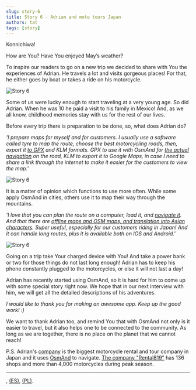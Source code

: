 ```yaml
---
slug: story-6
title: Story 6 - Adrian and moto tours Japan
authors: tat
tags: [story]
---
```


Konnichiwa!

How are You? Have You enjoyed May’s weather?

To inspire our readers to go on a new trip we decided to share with You the experiences of Adrian. He travels a lot and visits gorgeous places! For that, he either goes by boat or takes a ride on his motorcycle.

![Story 6](./story-6-1.jpg)

<!--truncate-->


Some of us were lucky enough to start traveling at a very young age. So did Adrian. When he was 10 he paid a visit to his family in Mexico! And, as we all know, childhood memories stay with us for the rest of our lives.

Before every trip there is preparation to be done, so, what does Adrian do?

_'I prepare maps for myself and for customers. I usually use a software called tyre to map the route, choose the best motorcycling roads, then, export it <a href="https://osmand.net/features/trip-recording-plugin">to GPX</a> and KLM formats. GPX to use it with OsmAnd for <a href="https://osmand.net/features/navigation#Save_navigation_route_GPX_file">the actual navigation</a> on the road, KLM to export it to Google Maps, in case I need to share a link through the internet to make it easier for the customers to view the map.'_

![Story 6](./story-6-2.jpg)

It is a matter of opinion which functions to use more often. While some apply OsmAnd in cities, others use it to map their way through the mountains.

_'I love that you can plan the route on a computer, load it, and <a href="https://osmand.net/features/navigation">navigate it</a>. And that there are <a href="https://osmand.net/features/map-viewing">offline maps and OSM maps, and translation into Asian characters</a>. Super useful, especially for our customers riding in Japan! And it can handle long routes, plus it is available both on IOS and Android.'_

![Story 6](./story-6-3.jpg)

Going on a trip take Your charged device with You! And take a power bank or two for those things do not last long enough! Adrian has to keep his phone constantly plugged to the motorcycles, or else it will not last a day!

Adrian has recently started using OsmAnd, so it is hard for him to come up with some special story right now. We hope that in our next interview with him, we will get all the detailed descriptions of his adventures.

_I would like to thank you for making an awesome app. Keep up the good work! :)_

We want to thank Adrian too, and remind You that with OsmAnd not only is it easier to travel, but it also helps one to be connected to the community. As long as we are together, there is no place on the planet that we cannot reach!

P.S. Adrian's <a href="https://www.mototoursjapan.com/">company</a> is the biggest motorcycle rental and tour company in Japan and it uses <a href="https://osmand.net/">OsmAnd</a> to navigate. <a href="https://www.facebook.com/Rental819.Japan">The company "Rental819"</a> has 136 shops and more than 4,000 motorcycles during peak season.


_________________________________________________

<AndroidStore/>  <AppleStore/>

<LinksSocial/>
 <LinksTelegram/>, <a href="https://t.me/osmand_es">(ES)</a>, <a href="https://t.me/osmand_pl">(PL)</a>.